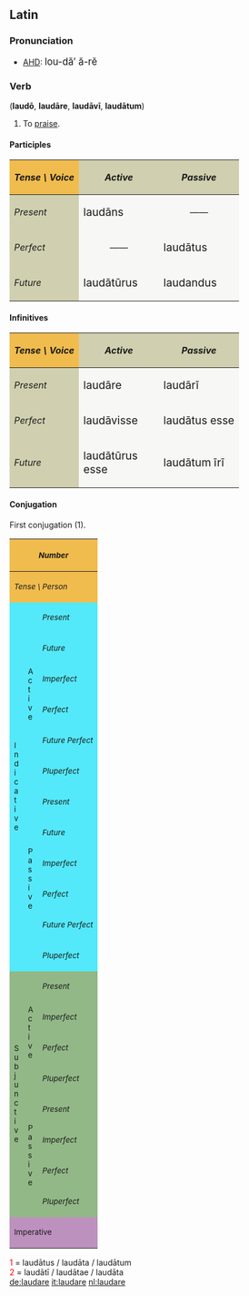 ==Latin==
===Pronunciation===
*[[AHD]]: <big> lou-d&#259;&prime; &#259;-r&#277; </big>

===Verb===
('''laud&#333;''', '''laud&#257;re''', '''laud&#257;v&#299;''', '''laud&#257;tum''')
# To [[praise]].

====Participles====
{| cellpadding="5" border="1"
!style="background:#F1BC4E;"| ''Tense \ Voice''
!style="background:#D0D0B0;"| ''Active''
!style="background:#D0D0B0;"| ''Passive''
|-
!style="background:#D0D0B0;"| ''Present''
|style="background:#F7F7F5;" width=125px| <big> laud&#257;ns
|style="background:#F7F7F5;" align="center" width=125px| &mdash;&mdash;
|-
!style="background:#D0D0B0;"| ''Perfect''
|style="background:#F7F7F5;" align="center"| &mdash;&mdash;
|style="background:#F7F7F5;"| <big> laud&#257;tus
|-
!style="background:#D0D0B0;"| ''Future''
|style="background:#F7F7F5;"| <big> laud&#257;t&#363;rus
|style="background:#F7F7F5;"| <big> laudandus
|}

====Infinitives====
{| cellpadding="5" border="1"
!style="background:#F1BC4E;"| ''Tense \ Voice''
!style="background:#D0D0B0;"| ''Active''
!style="background:#D0D0B0;"| ''Passive''
|-
!style="background:#D0D0B0;"| ''Present''
|style="background:#F7F7F5;" width=125px| <big> laud&#257;re
|style="background:#F7F7F5;" width=125px| <big> laud&#257;r&#299;
|-
!style="background:#D0D0B0;"| ''Perfect''
|style="background:#F7F7F5;"| <big> laud&#257;visse
|style="background:#F7F7F5;"| <big> laud&#257;tus esse
|-
!style="background:#D0D0B0;"| ''Future''
|style="background:#F7F7F5;"| <big> laud&#257;t&#363;rus esse
|style="background:#F7F7F5;"| <big> laud&#257;tum &#299;r&#299;
|}


====Conjugation====
First conjugation (1).
{| border="1" cellpadding="2"
!style="background:#F1BC4E;" colspan=3| <small>''Number''
!style="background:#F1BC4E;" colspan=3| <small>''Singular''
!style="background:#F1BC4E;" colspan=3| <small>''Plural''
|-
!style="background:#F1BC4E;" colspan=3| <small>''Tense \ Person''
!style="background:#F1BC4E;"| <small>''1.''
!style="background:#F1BC4E;"| <small>''2.''
!style="background:#F1BC4E;"| <small>''3.''
!style="background:#F1BC4E;"| <small>''11.''
!style="background:#F1BC4E;"| <small>''22.''
!style="background:#F1BC4E;"| <small>''33.''
|-
!style="background:#54E9FA;" rowspan=12|<small>I<br>n<br>d<br>i<br>c<br>a<br>t<br>i<br>v<br>e
!style="background:#54E9FA;" rowspan=6|<small>A<br>c<br>t<br>i<br>v<br>e
!style="background:#54E9FA;"|<small>''Present''
|style="background:#FBFCE4;"|laud&#333;
|style="background:#FBFCE4;"|laud&#257;s
|style="background:#FBFCE4;"|laudat
|style="background:#FBFCE4;"|laud&#257;mus
|style="background:#FBFCE4;"|laud&#257;tis
|style="background:#FBFCE4;"|laudant
|-
!style="background:#54E9FA;"| <small>''Future''
|style="background:#FBFCE4;"|laud&#257;b&#333;
|style="background:#FBFCE4;"|laud&#257;bis
|style="background:#FBFCE4;"|laud&#257;bit
|style="background:#FBFCE4;"|laud&#257;bimus
|style="background:#FBFCE4;"|laud&#257;bitis
|style="background:#FBFCE4;"|laud&#257;bunt
|-
!style="background:#54E9FA;"| <small>''Imperfect''
|style="background:#FBFCE4;"|laud&#257;bam
|style="background:#FBFCE4;"|laud&#257;b&#257;s
|style="background:#FBFCE4;"|laud&#257;bat
|style="background:#FBFCE4;"|laud&#257;b&#257;mus
|style="background:#FBFCE4;"|laud&#257;b&#257;tis
|style="background:#FBFCE4;"|laud&#257;bant
|-
!style="background:#54E9FA;"| <small>''Perfect''
|style="background:#FBFCE4;"|laud&#257;v&#299;
|style="background:#FBFCE4;"|laud&#257;vist&#299;
|style="background:#FBFCE4;"|laud&#257;vit
|style="background:#FBFCE4;"|laud&#257;vimus
|style="background:#FBFCE4;"|laud&#257;vistis
|style="background:#FBFCE4;"|laud&#257;v&#275;runt
|-
!style="background:#54E9FA;"| <small>''Future Perfect''
|style="background:#FBFCE4;"|laud&#257;ver&#333;
|style="background:#FBFCE4;"|laud&#257;veris
|style="background:#FBFCE4;"|laud&#257;verit
|style="background:#FBFCE4;"|laud&#257;verimus
|style="background:#FBFCE4;"|laud&#257;veritis
|style="background:#FBFCE4;"|laud&#257;verint
|-
!style="background:#54E9FA;"| <small>''Pluperfect''
|style="background:#FBFCE4;"|laud&#257;veram
|style="background:#FBFCE4;"|laud&#257;ver&#257;s
|style="background:#FBFCE4;"|laud&#257;verat
|style="background:#FBFCE4;"|laud&#257;ver&#257;mus
|style="background:#FBFCE4;"|laud&#257;ver&#257;tis
|style="background:#FBFCE4;"|laud&#257;verant
|-
!style="background:#54E9FA;" rowspan=6| <small>P<br>a<br>s<br>s<br>i<br>v<br>e
!style="background:#54E9FA;"|<small>''Present''
|style="background:#FBFCE4;"|laudor
|style="background:#FBFCE4;"|laud&#257;ris
|style="background:#FBFCE4;"|laud&#257;tur
|style="background:#FBFCE4;"|laud&#257;mur
|style="background:#FBFCE4;"|laud&#257;min&#299;
|style="background:#FBFCE4;"|laudantur
|-
!style="background:#54E9FA;"|<small>''Future''
|style="background:#FBFCE4;"|laud&#257;bor
|style="background:#FBFCE4;"|laud&#257;beris
|style="background:#FBFCE4;"|laud&#257;bitur
|style="background:#FBFCE4;"|laud&#257;bimur
|style="background:#FBFCE4;"|laud&#257;bimin&#299;
|style="background:#FBFCE4;"|laud&#257;buntur
|-
!style="background:#54E9FA;"|<small>''Imperfect''
|style="background:#FBFCE4;"|laud&#257;bar
|style="background:#FBFCE4;"|laud&#257;b&#257;ris
|style="background:#FBFCE4;"|laud&#257;b&#257;tur
|style="background:#FBFCE4;"|laud&#257;b&#257;mur
|style="background:#FBFCE4;"|laud&#257;b&#257;min&#299;
|style="background:#FBFCE4;"|laud&#257;bantur
|-
!style="background:#54E9FA;"|<small>''Perfect''
|style="background:#FBFCE4;"|laud&#257;tus<font color="red"><sup>1</sup></font><br>sum
|style="background:#FBFCE4;"|laud&#257;tus<font color="red"><sup>1</sup></font><br>es
|style="background:#FBFCE4;"|laud&#257;tus<font color="red"><sup>1</sup></font><br>est
|style="background:#FBFCE4;"|laud&#257;t&#299; <font color="red"><sup>2</sup></font><br>sumus
|style="background:#FBFCE4;"|laud&#257;t&#299; <font color="red"><sup>2</sup></font><br>estis
|style="background:#FBFCE4;"|laud&#257;t&#299; <font color="red"><sup>2</sup></font><br>sunt
|-
!style="background:#54E9FA;"|<small>''Future Perfect''
|style="background:#FBFCE4;"|laud&#257;tus<font color="red"><sup>1</sup></font><br>er&#333;
|style="background:#FBFCE4;"|laud&#257;tus<font color="red"><sup>1</sup></font><br>eris
|style="background:#FBFCE4;"|laud&#257;tus<font color="red"><sup>1</sup></font><br>erit
|style="background:#FBFCE4;"|laud&#257;t&#299; <font color="red"><sup>2</sup></font><br>erimus
|style="background:#FBFCE4;"|laud&#257;t&#299; <font color="red"><sup>2</sup></font><br>eritis
|style="background:#FBFCE4;"|laud&#257;t&#299; <font color="red"><sup>2</sup></font><br>erunt
|-
!style="background:#54E9FA;"|<small>''Pluperfect''
|style="background:#FBFCE4;"|laud&#257;tus<font color="red"><sup>1</sup></font><br>eram
|style="background:#FBFCE4;"|laud&#257;tus<font color="red"><sup>1</sup></font><br>er&#257;s
|style="background:#FBFCE4;"|laud&#257;tus<font color="red"><sup>1</sup></font><br>erat
|style="background:#FBFCE4;"|laud&#257;t&#299; <font color="red"><sup>2</sup></font><br>er&#257;mus
|style="background:#FBFCE4;"|laud&#257;t&#299; <font color="red"><sup>2</sup></font><br>er&#257;tis
|style="background:#FBFCE4;"|laud&#257;t&#299; <font color="red"><sup>2</sup></font><br>erant
|-
!style="background:#92B887;" rowspan=8|<small>S<br>u<br>b<br>j<br>u<br>n<br>c<br>t<br>i<br>v<br>e
!style="background:#92B887;" rowspan=4|<small>A<br>c<br>t<br>i<br>v<br>e
!style="background:#92B887;"|<small>''Present''
|style="background:#E7FEE9;"| laudem
|style="background:#E7FEE9;"| laud&#275;s
|style="background:#E7FEE9;"| laudet
|style="background:#E7FEE9;"| laud&#275;mus
|style="background:#E7FEE9;"| laud&#275;tis
|style="background:#E7FEE9;"| laudent
|-
!style="background:#92B887;"|<small>''Imperfect''
|style="background:#E7FEE9;"| laud&#257;rem
|style="background:#E7FEE9;"| laud&#257;r&#275;s
|style="background:#E7FEE9;"| laud&#257;ret
|style="background:#E7FEE9;"| laud&#257;r&#275;mus
|style="background:#E7FEE9;"| laud&#257;r&#275;tis
|style="background:#E7FEE9;"| laud&#257;rent
|-
!style="background:#92B887;"|<small>''Perfect''
|style="background:#E7FEE9;"| laud&#257;verim
|style="background:#E7FEE9;"| laud&#257;ver&#299;s
|style="background:#E7FEE9;"| laud&#257;verit
|style="background:#E7FEE9;"| laud&#257;ver&#299;mus
|style="background:#E7FEE9;"| laud&#257;ver&#299;tis
|style="background:#E7FEE9;"| laud&#257;verint
|-
!style="background:#92B887;"|<small>''Pluperfect''
|style="background:#E7FEE9;"| laud&#257;vissem
|style="background:#E7FEE9;"| laud&#257;viss&#275;s
|style="background:#E7FEE9;"| laud&#257;visset
|style="background:#E7FEE9;"| laud&#257;viss&#275;mus
|style="background:#E7FEE9;"| laud&#257;viss&#275;tis
|style="background:#E7FEE9;"| laud&#257;vissent
|-
!style="background:#92B887;" rowspan=4|<small>P<br>a<br>s<br>s<br>i<br>v<br>e
!style="background:#92B887;"|<small>''Present''
|style="background:#E7FEE9;"| lauder
|style="background:#E7FEE9;"| laud&#275;ris
|style="background:#E7FEE9;"| laud&#275;tur
|style="background:#E7FEE9;"| laud&#275;mur
|style="background:#E7FEE9;"| laud&#275;min&#299;
|style="background:#E7FEE9;"| laudentur
|-
!style="background:#92B887;"|<small>''Imperfect''
|style="background:#E7FEE9;"| laud&#257;rer
|style="background:#E7FEE9;"| laud&#257;r&#275;ris
|style="background:#E7FEE9;"| laud&#257;r&#275;tur
|style="background:#E7FEE9;"| laud&#257;r&#275;mur
|style="background:#E7FEE9;"| laud&#257;r&#275;min&#299;
|style="background:#E7FEE9;"| laud&#257;rentur
|-
!style="background:#92B887;"|<small>''Perfect''
|style="background:#E7FEE9;"|laud&#257;tus<font color="red"><sup>1</sup></font><br>sim
|style="background:#E7FEE9;"|laud&#257;tus<font color="red"><sup>1</sup></font><br>s&#299;s
|style="background:#E7FEE9;"|laud&#257;tus<font color="red"><sup>1</sup></font><br>sit
|style="background:#E7FEE9;"|laud&#257;t&#299; <font color="red"><sup>2</sup></font><br>s&#299;mus
|style="background:#E7FEE9;"|laud&#257;t&#299; <font color="red"><sup>2</sup></font><br>s&#299;tis
|style="background:#E7FEE9;"|laud&#257;t&#299; <font color="red"><sup>2</sup></font><br>sint
|-
!style="background:#92B887;"|<small>''Pluperfect''
|style="background:#E7FEE9;"|laud&#257;tus<font color="red"><sup>1</sup></font><br>essem
|style="background:#E7FEE9;"|laud&#257;tus<font color="red"><sup>1</sup></font><br>ess&#275;s
|style="background:#E7FEE9;"|laud&#257;tus<font color="red"><sup>1</sup></font><br>esset
|style="background:#E7FEE9;"|laud&#257;t&#299; <font color="red"><sup>2</sup></font><br>ess&#275;mus
|style="background:#E7FEE9;"|laud&#257;t&#299; <font color="red"><sup>2</sup></font><br>ess&#275;tis
|style="background:#E7FEE9;"|laud&#257;t&#299; <font color="red"><sup>2</sup></font><br>essent
|-
!style="background:#BD91BD;" colspan=3| <small>Imperative
|style="background:#FCF2E9;" align="center"|&mdash;&mdash;
|style="background:#FCF2E9;"| laud&#257;
|style="background:#FCF2E9;" align="center"|&mdash;&mdash;
|style="background:#FCF2E9;" align="center"|&mdash;&mdash;
|style="background:#FCF2E9;"| laud&#257;te
|style="background:#FCF2E9;" align="center"|&mdash;&mdash;
|}
<font color="red"> 1 </font> = laud&#257;tus / laud&#257;ta / laud&#257;tum <br>
<font color="red"> 2 </font> = laud&#257;t&#299; / laud&#257;tae / laud&#257;ta <br>

[[de:laudare]]
[[it:laudare]]
[[nl:laudare]]